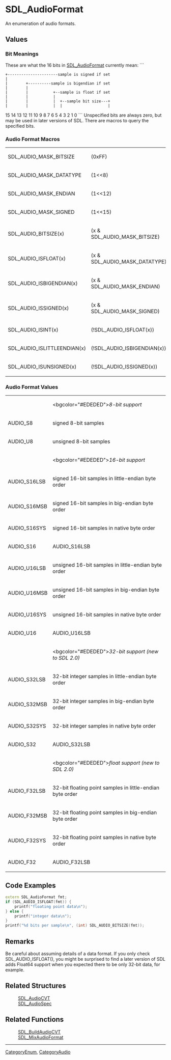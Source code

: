 
= SDL_AudioFormat =
An enumeration of audio formats.


== Values ==
=== Bit Meanings ===
These are what the 16 bits in [[SDL_AudioFormat]] currently mean:
```
 +----------------------sample is signed if set
 |
 |        +----------sample is bigendian if set
 |        |
 |        |           +--sample is float if set
 |        |           |
 |        |           |  +--sample bit size---+
 |        |           |  |                    |
15 14 13 12 11 10  9  8  7  6  5  4  3  2  1  0
```
Unspecified bits are always zero, but may be used in later versions of SDL.  There are macros to query the specified bits.

=== Audio Format Macros ===
{|
|SDL_AUDIO_MASK_BITSIZE
|(0xFF)
|-
|SDL_AUDIO_MASK_DATATYPE
|(1<<8)
|-
|SDL_AUDIO_MASK_ENDIAN
|(1<<12)
|-
|SDL_AUDIO_MASK_SIGNED
|(1<<15)
|-
|SDL_AUDIO_BITSIZE(x)
|(x & SDL_AUDIO_MASK_BITSIZE)
|-
|SDL_AUDIO_ISFLOAT(x)
|(x & SDL_AUDIO_MASK_DATATYPE)
|-
|SDL_AUDIO_ISBIGENDIAN(x)
|(x & SDL_AUDIO_MASK_ENDIAN)
|-
|SDL_AUDIO_ISSIGNED(x)
|(x & SDL_AUDIO_MASK_SIGNED)
|-
|SDL_AUDIO_ISINT(x)
|(!SDL_AUDIO_ISFLOAT(x))
|-
|SDL_AUDIO_ISLITTLEENDIAN(x)
|(!SDL_AUDIO_ISBIGENDIAN(x))
|-
|SDL_AUDIO_ISUNSIGNED(x)
|(!SDL_AUDIO_ISSIGNED(x))
|}


=== Audio Format Values ===
{|
|
|<bgcolor="#EDEDED">''8-bit support''
|-
|AUDIO_S8
|signed 8-bit samples
|-
|AUDIO_U8
|unsigned 8-bit samples
|-
|
|<bgcolor="#EDEDED">''16-bit support''
|-
|AUDIO_S16LSB
|signed 16-bit samples in little-endian byte order
|-
|AUDIO_S16MSB
|signed 16-bit samples in big-endian byte order
|-
|AUDIO_S16SYS
|signed 16-bit samples in native byte order
|-
|AUDIO_S16
|AUDIO_S16LSB
|-
|AUDIO_U16LSB
|unsigned 16-bit samples in little-endian byte order
|-
|AUDIO_U16MSB
|unsigned 16-bit samples in big-endian byte order
|-
|AUDIO_U16SYS
|unsigned 16-bit samples in native byte order
|-
|AUDIO_U16
|AUDIO_U16LSB
|-
|
|<bgcolor="#EDEDED">''32-bit support (new to SDL 2.0)''
|-
|AUDIO_S32LSB
|32-bit integer samples in little-endian byte order
|-
|AUDIO_S32MSB
|32-bit integer samples in big-endian byte order
|-
|AUDIO_S32SYS
|32-bit integer samples in native byte order
|-
|AUDIO_S32
|AUDIO_S32LSB
|-
|
|<bgcolor="#EDEDED">''float support (new to SDL 2.0)''
|-
|AUDIO_F32LSB
|32-bit floating point samples in little-endian byte order
|-
|AUDIO_F32MSB
|32-bit floating point samples in big-endian byte order
|-
|AUDIO_F32SYS
|32-bit floating point samples in native byte order
|-
|AUDIO_F32
|AUDIO_F32LSB
|}

== Code Examples ==
<syntaxhighlight lang='c++'>
extern SDL_AudioFormat fmt;
if (SDL_AUDIO_ISFLOAT(fmt)) {
    printf("floating point data\n");
} else {
    printf("integer data\n");
}
printf("%d bits per sample\n", (int) SDL_AUDIO_BITSIZE(fmt));
</syntaxhighlight>

== Remarks ==
Be careful about assuming details of a data format. If you only check SDL_AUDIO_ISFLOAT(), you might be surprised to find a later version of SDL adds Float64 support when you expected there to be only 32-bit data, for example.

== Related Structures ==
:[[SDL_AudioCVT]]
:[[SDL_AudioSpec]]

== Related Functions ==
:[[SDL_BuildAudioCVT]]
:[[SDL_MixAudioFormat]]

----
[[CategoryEnum]], [[CategoryAudio]]
